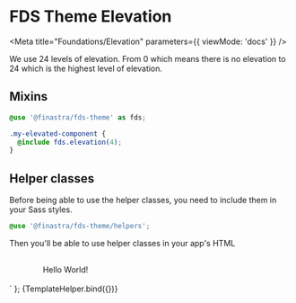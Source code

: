 
# FDS Theme Elevation

<Meta title="Foundations/Elevation"
  parameters={{
    viewMode: 'docs'
  }}
/>

We use 24 levels of elevation. From 0 which means there is no elevation to 24 which is the highest level of elevation.

## Mixins

```SCSS
@use '@finastra/fds-theme' as fds;

.my-elevated-component {
  @include fds.elevation(4);
}
```

## Helper classes

Before being able to use the helper classes, you need to include them in your Sass styles.

```SCSS
@use '@finastra/fds-theme/helpers';
```

Then you'll be able to use helper classes in your app's HTML

<style>
  .demo-layout {
    display: flex;
    justify-content: center;
    align-items: center;
    width: 200px;
    height: 50px;
    background: var(--fds-surface);
    color: var(--fds-on-surface);
  }
</style>
<div class="fds-elevation-3 demo-layout">Hello World!</div>
` };

<Canvas>
  <Story name="Helper classes" args={{}}>
    {TemplateHelper.bind({})}
  </Story>
</Canvas>